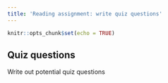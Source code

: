```yaml
---
title: 'Reading assignment: write quiz questions'
---
```


```r
knitr::opts_chunk$set(echo = TRUE)
```

## Quiz questions

Write out potential quiz questions
